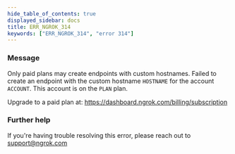 ```yaml
---
hide_table_of_contents: true
displayed_sidebar: docs
title: ERR_NGROK_314
keywords: ["ERR_NGROK_314", "error 314"]
---
```



### Message

Only paid plans may create endpoints with custom hostnames.
Failed to create an endpoint with the custom hostname `HOSTNAME` for the account `ACCOUNT`.
This account is on the `PLAN` plan.

Upgrade to a paid plan at: https://dashboard.ngrok.com/billing/subscription

<ErrorDetails />

### Further help

If you're having trouble resolving this error, please reach out to [support@ngrok.com](mailto:support@ngrok.com?subject=Help%20with%20ERR_NGROK_314)

